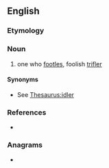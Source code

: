 ==English==

===Etymology===
{{suffix|en|footle|er}}

===Noun===
{{en-noun}}

# one who [[footle]]s, foolish [[trifler]]

====Synonyms====
* See [[Thesaurus:idler]]

===References===
* {{R:Websters}}

===Anagrams===
* {{anagrams|en|a=efloort|rooflet}}